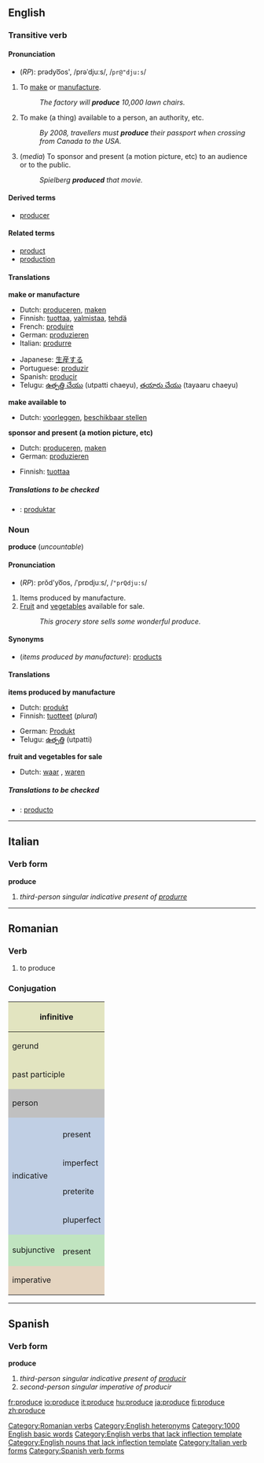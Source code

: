 ==English==

{{rank|support|bit|Indian|825|produce|drawn|field|street}}

===Transitive verb===
{{en-infl-reg-other-e|produc|e||}}

====Pronunciation====
*(''RP''): prədyo͞os', /prəˈdjuːs/, /<tt>pr@"dju:s</tt>/

#To [[make]] or [[manufacture]].
#:''The factory will '''produce''' 10,000 lawn chairs.''
#To make (a thing) available to a person, an authority, etc.
#:''By 2008, travellers must '''produce''' their passport when crossing from Canada to the USA.''
#(''media'') To sponsor and present (a motion picture, etc) to an audience or to the public.
#:''Spielberg '''produced''' that movie.''

====Derived terms====
*[[producer]]

====Related terms====
*[[product]]
*[[production]]

====Translations====

'''make or manufacture'''
{{top}}
*Dutch: [[produceren]], [[maken]]
*Finnish: [[tuottaa]], [[valmistaa]], [[tehdä]]
*French: [[produire]]
*German: [[produzieren]]
*Italian: [[produrre]]
{{mid}}
*Japanese: [[生産]]する
*Portuguese: [[produzir]]
*Spanish: [[producir]]
*Telugu: [[ఉత్పత్తి చేయు]] (utpatti chaeyu), [[తయారు చేయు]] (tayaaru chaeyu)
{{bottom}}

'''make available to'''
{{top}}
*Dutch: [[voorleggen]], [[beschikbaar stellen]]
{{mid}}
{{bottom}}

'''sponsor and present (a motion picture, etc)'''
{{top}}
*Dutch: [[produceren]], [[maken]]
*German: [[produzieren]]
{{mid}}
*Finnish: [[tuottaa]]
{{bottom}}

=====Translations to be checked=====
<!--Remove this section once all of the translations below have been moved into the tables above.-->
{{checktrans}}
*{{ttbc|Ido}}: [[produktar]]

===Noun===
'''produce''' (''uncountable'')

====Pronunciation====
*(''RP''): prŏd'yo͞os, /ˈprɒdjuːs/, /<tt>"prQdju:s</tt>/

#Items produced by manufacture.
#[[Fruit]] and [[vegetable]]s available for sale.
#:''This grocery store sells some wonderful produce.''

====Synonyms====
*(''items produced by manufacture''): [[product]]s

====Translations====

'''items produced by manufacture'''
{{top}}
*Dutch: [[produkt]] {{n}}
*Finnish: [[tuotteet]] (''plural'')
{{mid}}
*German: [[Produkt]] {{n}}
*Telugu: [[ఉత్పత్తి]] (utpatti)
{{bottom}}

'''fruit and vegetables for sale'''
{{top}}
*Dutch: [[waar]] {{f}}, [[waren]] {{f}} {{p}}
{{mid}}
{{bottom}}

=====Translations to be checked=====
<!--Remove this section once all of the translations below have been moved into the tables above.-->
{{checktrans}}
*{{ttbc|Spanish}}: [[producto]]

----

==Italian==
===Verb form===
'''produce'''

# ''third-person singular indicative present of [[produrre]]''

----

==Romanian==
===Verb===

# to produce

===Conjugation===
<center>
{| style="background:#F0F0F0"

|-
! colspan="3" style="background:#e2e4c0" | infinitive
| colspan="5" | a produce

|-
! colspan="3" style="background:#e2e4c0" | gerund
| colspan="5" | producând

|-
! colspan="3" style="background:#e2e4c0" | past participle
| colspan="5" | [[produs]]

|-
! colspan="2" rowspan="2" style="background:#C0C0C0" | person
! colspan="3" style="background:#C0C0C0" | singular
! colspan="3" style="background:#C0C0C0" | plural

|-
! style="background:#C0C0C0;width:12.5%" | first
! style="background:#C0C0C0;width:12.5%" | second
! style="background:#C0C0C0;width:12.5%" | third
! style="background:#C0C0C0;width:12.5%" | first
! style="background:#C0C0C0;width:12.5%" | second
! style="background:#C0C0C0;width:12.5%" | third

|-
! style="background:#c0cfe4" rowspan="5" | indicative
! style="background:#c0cfe4" |
! style="background:#c0cfe4" | eu
! style="background:#c0cfe4" | tu
! style="background:#c0cfe4" | el
! style="background:#c0cfe4" | noi
! style="background:#c0cfe4" | voi
! style="background:#c0cfe4" | ei

|-
! style="height:3em;background:#c0cfe4" | present
| produc
| produci
| produce
| producem
| produceţi
| produc

|-
! style="height:3em;background:#c0cfe4" | imperfect
| produceam
| produceai
| producea
| produceam
| produceaţi
| produceau

|-
! style="height:3em;background:#c0cfe4" | preterite
| produsei
| produseşi
| produse
| produserăm
| produserăţi
| produseră

|-
! style="height:3em;background:#c0cfe4" | pluperfect
| produsesei
| produseseş
| produsese
| produseserăm
| produseserăţi
| produseseră

|-
! style="background:#c0e4c0" rowspan="2" | subjunctive
! style="background:#c0e4c0" |
! style="background:#c0e4c0" | să eu
! style="background:#c0e4c0" | să tu
! style="background:#c0e4c0" | să el
! style="background:#c0e4c0" | să noi
! style="background:#c0e4c0" | să voi
! style="background:#c0e4c0" | să ei

|-
! style="height:3em;background:#c0e4c0" | present
| produc
| produci
| producă
| producem
| produceţi
| producă

|-
! colspan="2" rowspan="2" style="height:3em;background:#e4d4c0" | imperative
! style="background:#e4d4c0" | -
! style="background:#e4d4c0" | tu
! style="background:#e4d4c0" | -
! style="background:#e4d4c0" | -
! style="background:#e4d4c0" | voi
! style="background:#e4d4c0" | -

|-
|
| produ
| 
| 
| produceţi
| 

|}
</center>

----

==Spanish==
===Verb form===
'''produce'''

# ''third-person singular indicative present of [[producir]]''
# ''second-person singular imperative of producir''

[[Category:Romanian verbs]]
[[Category:English heteronyms]]
[[Category:1000 English basic words]]
[[Category:English verbs that lack inflection template]]
[[Category:English nouns that lack inflection template]]
[[Category:Italian verb forms]]
[[Category:Spanish verb forms]]

[[fr:produce]]
[[io:produce]]
[[it:produce]]
[[hu:produce]]
[[ja:produce]]
[[fi:produce]]
[[zh:produce]]